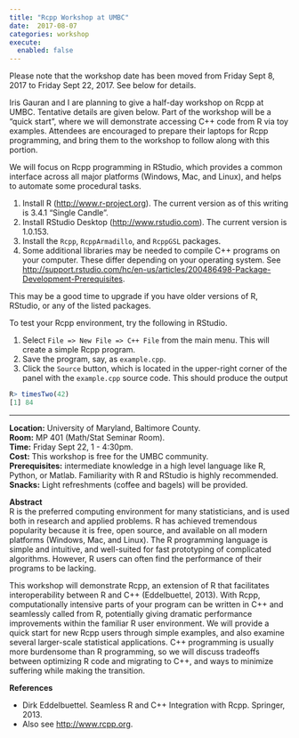 ```yaml
---
title: "Rcpp Workshop at UMBC"
date:  2017-08-07
categories: workshop
execute:
  enabled: false
---
```


:::{.callout-note}
Please note that the workshop date has been moved from Friday Sept 8, 2017 to
Friday Sept 22, 2017. See below for details.
:::

Iris Gauran and I are planning to give a half-day workshop on Rcpp at UMBC.
Tentative
details are given below. Part of the workshop will be a "quick start", where we
will demonstrate accessing C++ code from R via toy examples. Attendees are
encouraged to prepare their laptops for Rcpp programming, and bring them to
the workshop to follow along with this portion.

We will focus on Rcpp programming in RStudio, which provides a common
interface across all major platforms (Windows, Mac, and Linux), and helps to
automate some procedural tasks.

1. Install R (<http://www.r-project.org>). The current version as of this
writing is 3.4.1 "Single Candle".
2. Install RStudio Desktop (<http://www.rstudio.com>). The current version is
1.0.153.
3. Install the `Rcpp`, `RcppArmadillo`, and `RcppGSL` packages.
4. Some additional libraries may be needed to compile C++ programs on your
computer. These differ depending on your operating system. See
<http://support.rstudio.com/hc/en-us/articles/200486498-Package-Development-Prerequisites>.

This may be a good time to upgrade if you have older versions of R, RStudio, or
any of the listed packages.

To test your Rcpp environment, try the following in RStudio.

1. Select `File => New File => C++ File` from the main menu. This will create
a simple Rcpp program.
2. Save the program, say, as `example.cpp`.
3. Click the `Source` button, which is located in the upper-right corner of
the panel with the `example.cpp` source code. This should produce the output
```r
R> timesTwo(42)
[1] 84
```
---

**Location:** University of Maryland, Baltimore County.  
**Room:** MP 401 (Math/Stat Seminar Room).  
**Time:** Friday Sept 22, 1 - 4:30pm.  
**Cost:** This workshop is free for the UMBC community.  
**Prerequisites:** intermediate knowledge in a high level language like R,
Python, or Matlab. Familiarity with R and RStudio is highly recommended.  
**Snacks:** Light refreshments (coffee and bagels) will be provided.  

**Abstract**  
R is the preferred computing environment for many statisticians, and is used
both in research and applied problems. R has achieved tremendous popularity
because it is free, open source, and available on all modern platforms
(Windows, Mac, and Linux). The R programming language is simple and intuitive,
and well-suited for fast prototyping of complicated algorithms. However, R
users can often find the performance of their programs to be lacking.

This workshop will demonstrate Rcpp, an extension of R that facilitates
interoperability between R and C++ (Eddelbuettel, 2013). With Rcpp,
computationally intensive parts of your program can be written in C++ and
seamlessly called from R, potentially giving dramatic performance
improvements within the familiar R user environment. We will provide a
quick start for new Rcpp users through simple examples, and also examine
several larger-scale statistical applications. C++ programming is usually
more burdensome than R programming, so we will discuss tradeoffs between
optimizing R code and migrating to C++, and ways to minimize suffering
while making the transition.

**References**

* Dirk Eddelbuettel. Seamless R and C++ Integration with Rcpp. Springer, 2013.
* Also see <http://www.rcpp.org>.
